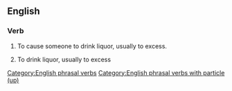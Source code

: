 ==English==

===Verb===
{{en-verb|inf=[[liquor]] [[up]]|liquors up|liquoring up|liquored up}}

# {{transitive}} To cause someone to drink liquor, usually to excess.
# {{intransitive}} To drink liquor, usually to excess

[[Category:English phrasal verbs]]
[[Category:English phrasal verbs with particle (up)]]